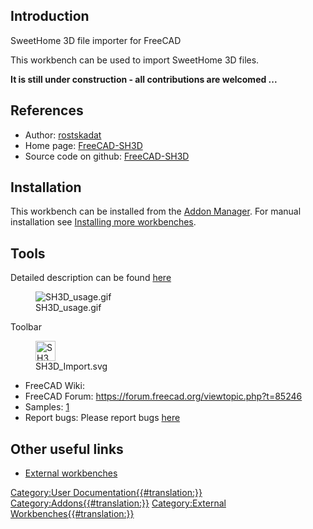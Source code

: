 <languages/>
<translate>
{{UnfinishedDocu}}

==Introduction== <!--T:1-->

<!--T:2-->
SweetHome 3D file importer for FreeCAD

<!--T:3-->
This workbench can be used to import SweetHome 3D files.

<!--T:4-->
'''It is still under construction - all contributions are welcomed ...'''

==References== <!--T:5-->

<!--T:6-->
* Author: [https://github.com/rostskadat rostskadat]
* Home page: [https://github.com/rostskadat/FreeCAD-SH3D FreeCAD-SH3D]
* Source code on github: [https://github.com/rostskadat/FreeCAD-SH3D FreeCAD-SH3D]

==Installation== <!--T:7-->

<!--T:8-->
This workbench can be installed from the [[Std_AddonMgr|Addon Manager]]. For manual installation see [[Installing_more_workbenches|Installing more workbenches]].

==Tools== <!--T:9-->

<!--T:10-->
Detailed description can be found [https://github.com/rostskadat/FreeCAD-SH3D?tab=readme-ov-file#usage here]

<!--T:20-->
[[Image:SH3D_usage.gif]]

<!--T:11-->
Toolbar

<!--T:12-->
[[Image:SH3D_Import.svg|32px]]

<!--T:17-->
* FreeCAD Wiki:
* FreeCAD Forum: https://forum.freecad.org/viewtopic.php?t=85246
* Samples: [https://github.com/rostskadat/FreeCAD-SH3D/tree/main/Resources/sample]
* Report bugs: Please report bugs [https://github.com/rostskadat/FreeCAD-SH3D/issues here]

==Other useful links== <!--T:18-->

<!--T:19-->
* [[External_workbenches|External workbenches]]

</translate>
[[Category:User Documentation{{#translation:}}]]

[[Category:Addons{{#translation:}}]]

[[Category:External Workbenches{{#translation:}}]]